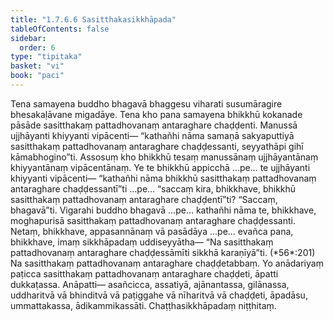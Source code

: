 ```yaml
---
title: "1.7.6.6 Sasitthakasikkhāpada"
tableOfContents: false
sidebar:
  order: 6
type: "tipitaka"
basket: "vi"
book: "paci"
---
```



<DynamicBreadcrumb />

<Division number="632" book="paci" e="ch" v="2" p="261">

<Paragraph number="1966" book="paci">
Tena samayena buddho bhagavā bhaggesu viharati susumāragire bhesakaḷāvane migadāye. Tena kho pana samayena bhikkhū kokanade pāsāde sasitthakaṃ pattadhovanaṃ antaraghare chaḍḍenti. Manussā ujjhāyanti khiyyanti vipācenti— “kathañhi nāma samaṇā sakyaputtiyā sasitthakaṃ pattadhovanaṃ antaraghare chaḍḍessanti, seyyathāpi gihī kāmabhogino”ti.
</Paragraph>

<Paragraph number="1967" book="paci">
Assosuṃ kho bhikkhū tesaṃ manussānaṃ ujjhāyantānaṃ khiyyantānaṃ vipācentānaṃ. Ye te bhikkhū appicchā …pe… te ujjhāyanti khiyyanti vipācenti— “kathañhi nāma bhikkhū sasitthakaṃ pattadhovanaṃ antaraghare chaḍḍessantī”ti …pe… “saccaṃ kira, bhikkhave, bhikkhū sasitthakaṃ pattadhovanaṃ antaraghare chaḍḍentī”ti? “Saccaṃ, bhagavā”ti. Vigarahi buddho bhagavā …pe… kathañhi nāma te, bhikkhave, moghapurisā sasitthakaṃ pattadhovanaṃ antaraghare chaḍḍessanti. Netaṃ, bhikkhave, appasannānaṃ vā pasādāya …pe… evañca pana, bhikkhave, imaṃ sikkhāpadaṃ uddiseyyātha—
</Paragraph>

<Paragraph number="1968" book="paci">
<Emphasis>“Na sasitthakaṃ pattadhovanaṃ antaraghare chaḍḍessāmīti sikkhā karaṇīyā”</Emphasis>ti. (*56*:<Emphasis>201</Emphasis>)
</Paragraph>

<Paragraph number="1969" book="paci">
Na sasitthakaṃ pattadhovanaṃ antaraghare chaḍḍetabbaṃ. Yo anādariyaṃ paṭicca sasitthakaṃ pattadhovanaṃ antaraghare chaḍḍeti, āpatti dukkaṭassa.
</Paragraph>

<Paragraph number="1970" book="paci">
Anāpatti— asañcicca, assatiyā, ajānantassa, gilānassa, uddharitvā vā bhinditvā vā paṭiggahe vā nīharitvā vā chaḍḍeti, āpadāsu, ummattakassa, ādikammikassāti.

</Paragraph>
</Division>

<Paragraph number="1971" type="center" book="paci">
Chaṭṭhasikkhāpadaṃ niṭṭhitaṃ.
</Paragraph>
